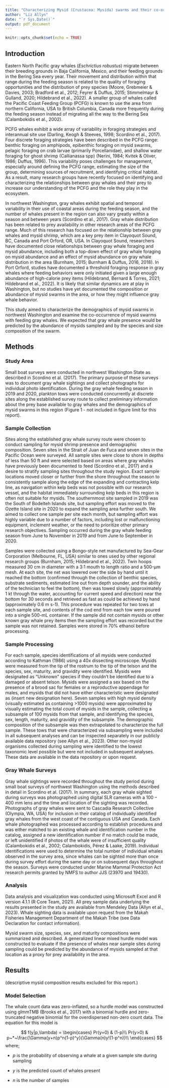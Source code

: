 ```yaml
---
title: "Characterizing Mysid (Crustacea: Mysida) swarms and their co-occurrence with gray whales (*Eschrichtius robustus*) in northwest Washington State"
author: "Liz Allyn"
date: "`r Sys.Date()`"
output: pdf_document
---
```


```r
knitr::opts_chunk$set(echo = TRUE)
```

## Introduction

Eastern North Pacific gray whales (*Eschrictius robustus*) migrate between their breeding grounds in Baja California, Mexico, and their feeding grounds in the Bering Sea every year. Their movement and distribution within that range during the feeding season is related to the quality of foraging opportunities and the distribution of prey species (Moore, Grebmeier & Davies, 2003; Bradford et al., 2012; Feyrer & Duffus, 2015; Stimmelmayr & Gulland, 2020; Hildebrand et al., 2022). A smaller group of whales called the Pacific Coast Feeding Group (PCFG) is known to use the area from northern California, USA to British Columbia, Canada more frequently during the feeding season instead of migrating all the way to the Bering Sea (Calambokidis et al., 2002).

PCFG whales exhibit a wide array of variability in foraging strategies and interannual site use (Darling, Keogh & Steeves, 1998; Scordino et al., 2017). Four discrete foraging strategies have been described in the PCFG range: benthic foraging on amphipods, epibenthic foraging on mysid swarms, pelagic foraging on crab larvae (primarily Porcellanidae), and shallow water foraging for ghost shrimp (Callianassa spp) (Nerini, 1984; Kvitek & Oliver, 1986; Duffus, 1996). This variability poses challenges for management, especially around defining the PCFG range, estimating the size of the group, determining sources of recruitment, and identifying critical habitat. As a result, many research groups have recently focused on identifying and characterizing the relationships between gray whales and their prey to increase our understanding of the PCFG and the role they play in the ecosystem.

In northwest Washington, gray whales exhibit spatial and temporal variability in their use of coastal areas during the feeding season, and the number of whales present in the region can also vary greatly within a season and between years (Scordino et al., 2017). Gray whale distribution has been related to prey availability in other research areas of the PCFG range. Much of this research has focused on the relationship between gray whales and mysid shrimp, which are a key prey item in Clayoquot Sound, BC, Canada and Port Orford, OR, USA. In Clayoquot Sound, researchers have documented close relationships between gray whale foraging and mysid abundance, including both a top-down effect of gray whale foraging on mysid abundance and an effect of mysid abundance on gray whale distribution in the area (Burnham, 2015; Burnham & Duffus, 2016, 2018). In Port Orford, studies have documented a threshold foraging response in gray whales where feeding behaviors were only initiated given a large enough abundance of high-calorie prey items (Hildebrand, Bernard & Torres, 2021; Hildebrand et al., 2022). It is likely that similar dynamics are at play in Washington, but no studies have yet documented the composition or abundance of mysid swarms in the area, or how they might influence gray whale behavior.

This study aimed to characterize the demographics of mysid swarms in northwest Washington and examine the co-occurrence of mysid swarms with feeding gray whales. We expected that gray whale presence would be predicted by the abundance of mysids sampled and by the species and size composition of the swarm.

## Methods

### Study Area

Small boat surveys were conducted in northwest Washington State as described in Scordino et al. (2017). The primary purpose of these surveys was to document gray whale sightings and collect photographs for individual photo identification. During the gray whale feeding season in 2019 and 2020, plankton tows were conducted concurrently at discrete sites along the established survey route to collect preliminary information about the prey base available to gray whales and the demographics of mysid swarms in this region (Figure 1 - not included in figure limit for this report).

### Sample Collection

Sites along the established gray whale survey route were chosen to conduct sampling for mysid shrimp presence and demographic composition. Seven sites in the Strait of Juan de Fuca and seven sites in the Pacific Ocean were surveyed. All sample sites were close to shore in depths of less than 50 ft and were selected based on areas where gray whales have previously been documented to feed (Scordino et al., 2017) and a desire to stratify sampling sites throughout the study region. Exact sample locations moved closer or further from the shore throughout the season to consistently sample along the edge of the expanding and contracting kelp line, as navigation within kelp beds was not possible with our research vessel, and the habitat immediately surrounding kelp beds in this region is often not suitable for mysids. The southernmost site sampled in 2019 was the South of Bodelteh Islands site, but sampling effort was moved to the Ozette Island site in 2020 to expand the sampling area further south. We aimed to collect one sample per site each month, but sampling effort was highly variable due to a number of factors, including lost or malfunctioning equipment, inclement weather, or the need to prioritize other primary research objectives. Sampling occurred during the gray whale feeding season from June to November in 2019 and from June to September in 2020.

Samples were collected using a Bongo-style net manufactured by Sea-Gear Corporation (Melbourne, FL, USA) similar to ones used by other regional research groups (Burnham, 2015; Hildebrand et al., 2022). Twin hoops measured 30 cm in diameter with a 3:1 mouth to length ratio and a 500-µm mesh. At each site, the net was lowered over the side by hand until it reached the bottom (confirmed through the collection of benthic species, substrate sediments, estimated line out from depth sounder, and the ability of the technician to feel the bottom), then was towed slowly (approximately 1 kt through the water, accounting for current speed and direction) near the bottom for 30 seconds and retrieved as fast as could be achieved by hand (approximately 0.6 m s-1). This procedure was repeated for two tows at each sample site, and contents of the cod end from each tow were poured into a single 500-mL container. If the sample did not contain mysids or other known gray whale prey items then the sampling effort was recorded but the sample was not retained. Samples were stored in 70% ethanol before processing.

### Sample Processing

For each sample, species identifications of all mysids were conducted according to Kathman (1986) using a 40x dissecting microscope. Mysids were measured from the tip of the rostrum to the tip of the telson and the species, sex, maturity, and gravidity were identified. Mysids were designated as "Unknown" species if they couldn't be identified due to a damaged or absent telson. Mysids were assigned a sex based on the presence of a brood sac for females or a reproductive appendage for males, and mysids that did not have either characteristic were designated as (insert new designation here). Seven samples with high mysid density (visually estimated as containing \>1000 mysids) were approximated by visually estimating the total count of mysids in the sample, collecting a subsample of 100 mysids from that sample, and identifying the species, sex, length, maturity, and gravidity of the subsample. The demographic composition of the subsample was then extrapolated to characterize the full sample. These tows that were characterized via subsampling were included in all subsequent analyses and can be inspected separately in our publicly available data repository (see Allyn et al., 2023). Other non-mysid organisms collected during sampling were identified to the lowest taxonomic level possible but were not included in subsequent analyses. These data are available in the data repository or upon request.

### Gray Whale Surveys

Gray whale sightings were recorded throughout the study period during small boat surveys of northwest Washington using the methods described in detail in Scordino et al. (2017). In summary, each gray whale sighted during surveys was photographed using digital SLR cameras with a 100 -- 400 mm lens and the time and location of the sighting was recorded. Photographs of gray whales were sent to Cascadia Research Collective (Olympia, WA, USA) for inclusion in their catalog of individually identified gray whales from the west coast of the contiguous USA and Canada. Each whale photographed was processed according to establish procedures and was either matched to an existing whale and identification number in the catalog, assigned a new identification number if no match could be made, or left unidentified if photos of the whale were of insufficient quality (Calambokidis et al., 2002; Calambokidis, Pérez & Laake, 2019). Individual identifications were used to determine the total number of individual whales observed in the survey area, since whales can be sighted more than once during survey effort during the same day or on subsequent days throughout the season. Surveys were conducted under Marine Mammal Protection Act research permits granted by NMFS to author JJS (23970 and 19430).

### Analysis

Data analysis and visualization was conducted using Microsoft Excel and R version 4.1.1 (R Core Team, 2021). All prey sample data underlying the results presented in the study are available from Mendeley Data (Allyn et al., 2023). Whale sighting data is available upon request from the Makah Fisheries Management Department of the Makah Tribe (see Data Declaration for contact information).

Mysid swarm size, species, sex, and maturity compositions were summarized and described. A generalized linear mixed hurdle model was constructed to evaluate if the presence of whales near sample sites during sampling could be predicted by the abundance of mysids sampled at that location as a proxy for prey availability in the area.

## Results

(descriptive mysid composition results excluded for this report.)

### Model Selection

The whale count data was zero-inflated, so a hurdle model was constructed using glmmTMB (Brooks et al., 2017) with a binomial hurdle and zero-truncated negative binomial for the overdispersed non-zero count data. The equation for this model is

$$
f(y|p,\lambda) = 
\begin{cases}
   Pr(y=0) & (1-p)\\
   Pr(y>0) & p~*~\frac{\Gamma(y+n)p^n(1-p)^y}{\Gamma(n)y!(1-p^n)}\\
\end{cases}
$$ where;

-   *p* is the probability of observing a whale at a given sample site during sampling

-   *y* is the predicted count of whales present

-   *n* is the number of samples
